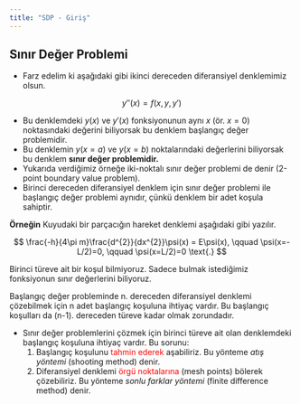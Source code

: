 ```yaml
---
title: "SDP - Giriş"
---
```


## Sınır Değer Problemi

- Farz edelim ki aşağıdaki gibi ikinci dereceden diferansiyel denklemimiz olsun.

$$
y''(x) = f(x,y,y')
$$

- Bu denklemdeki $y(x)$ ve $y'(x)$ fonksiyonunun aynı $x$ (ör. $x=0$) noktasındaki değerini biliyorsak bu denklem başlangıç değer problemidir.
- Bu denklemin $y(x=a)$ ve $y(x=b)$ noktalarındaki değerlerini biliyorsak bu denklem **sınır değer problemidir.**
- Yukarıda verdiğimiz örneğe iki-noktalı sınır değer problemi de denir (2-point boundary value problem).
- Birinci dereceden diferansiyel denklem için sınır değer problemi ile başlangıç değer problemi aynıdır, çünkü denklem bir adet koşula sahiptir.

**Örneğin** Kuyudaki bir parçacığın hareket denklemi aşağıdaki gibi yazılır.

$$
\frac{-h}{4\pi m}\frac{d^{2}}{dx^{2}}\psi(x) = E\psi(x), \qquad \psi(x=-L/2)=0, \qquad \psi(x=L/2)=0 \text{.}
$$

Birinci türeve ait bir koşul bilmiyoruz. Sadece bulmak istediğimiz fonksiyonun sınır değerlerini biliyoruz.

::: {.callout-warning}
Başlangıç değer probleminde n. dereceden diferansiyel denklemi çözebilmek için n adet başlangıç koşuluna ihtiyaç vardır. Bu başlangıç koşulları da (n-1). dereceden türeve kadar olmak zorundadır.
:::

- Sınır değer problemlerini çözmek için birinci türeve ait olan denklemdeki başlangıç koşuluna ihtiyaç vardır. Bu sorunu:
  1. Başlangıç koşulunu <span style="color:red"> tahmin ederek </span> aşabiliriz. Bu yönteme *atış yöntemi* (shooting method) denir.
  2. Diferansiyel denklemi <span style="color:red"> örgü noktalarına </span> (mesh points) bölerek çözebiliriz. Bu yönteme *sonlu farklar yöntemi* (finite difference method) denir.
